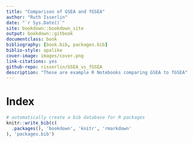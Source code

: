 ```yaml
--- 
title: "Comparison of GSEA and fGSEA"
author: "Ruth Isserlin"
date: "`r Sys.Date()`"
site: bookdown::bookdown_site
output: bookdown::gitbook
documentclass: book
bibliography: [book.bib, packages.bib]
biblio-style: apalike
cover-image: images/cover.png
link-citations: yes
github-repo: risserlin/GSEA_vs_fGSEA
description: "These are example R Notebooks comparing GSEA to fGSEA"
---
```


# Index


```r
# automatically create a bib database for R packages
knitr::write_bib(c(
  .packages(), 'bookdown', 'knitr', 'rmarkdown'
), 'packages.bib')
```
